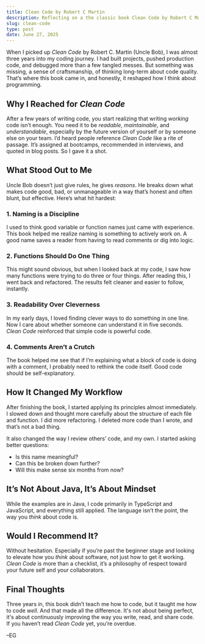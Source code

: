 ```yaml
---
title: Clean Code by Robert C Martin
description: Reflecting on a the classic book Clean Code by Robert C Martin
slug: clean-code
type: post
date: June 27, 2025
---
```


When I picked up _Clean Code_ by Robert C. Martin (Uncle Bob), I was almost three years into my coding journey. I had built projects, pushed production code, and debugged more than a few tangled messes. But something was missing, a sense of craftsmanship, of thinking long-term about code quality. That’s where this book came in, and honestly, it reshaped how I think about programming.

## Why I Reached for _Clean Code_

After a few years of writing code, you start realizing that writing _working_ code isn’t enough. You need it to be _readable_, _maintainable_, and _understandable_, especially by the future version of yourself or by someone else on your team. I’d heard people reference _Clean Code_ like a rite of passage. It’s assigned at bootcamps, recommended in interviews, and quoted in blog posts. So I gave it a shot.

## What Stood Out to Me

Uncle Bob doesn’t just give rules, he gives _reasons_. He breaks down what makes code good, bad, or unmanageable in a way that’s honest and often blunt, but effective. Here’s what hit hardest:

### 1. **Naming is a Discipline**

I used to think good variable or function names just came with experience. This book helped me realize naming is something to actively work on. A good name saves a reader from having to read comments or dig into logic.

### 2. **Functions Should Do One Thing**

This might sound obvious, but when I looked back at my code, I saw how many functions were trying to do three or four things. After reading this, I went back and refactored. The results felt cleaner and easier to follow, instantly.

### 3. **Readability Over Cleverness**

In my early days, I loved finding clever ways to do something in one line. Now I care about whether someone can understand it in five seconds. _Clean Code_ reinforced that simple code is powerful code.

### 4. **Comments Aren’t a Crutch**

The book helped me see that if I’m explaining what a block of code is doing with a comment, I probably need to rethink the code itself. Good code should be self-explanatory.

## How It Changed My Workflow

After finishing the book, I started applying its principles almost immediately. I slowed down and thought more carefully about the structure of each file and function. I did more refactoring. I deleted more code than I wrote, and that’s not a bad thing.

It also changed the way I review others’ code, and my own. I started asking better questions:

- Is this name meaningful?
- Can this be broken down further?
- Will this make sense six months from now?

## It’s Not About Java, It’s About Mindset

While the examples are in Java, I code primarily in TypeScript and JavaScript, and everything still applied. The language isn’t the point, the way you _think_ about code is.

## Would I Recommend It?

Without hesitation. Especially if you’re past the beginner stage and looking to elevate how you _think_ about software, not just how to get it working. _Clean Code_ is more than a checklist, it’s a philosophy of respect toward your future self and your collaborators.

## Final Thoughts

Three years in, this book didn’t teach me how to code, but it taught me how to code _well_. And that made all the difference. It's not about being perfect, it's about continuously improving the way you write, read, and share code. If you haven’t read _Clean Code_ yet, you’re overdue.

–EG
